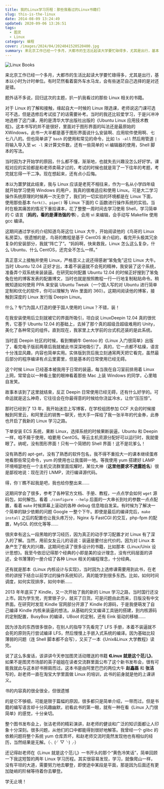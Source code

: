```yaml
---
title: 我的Linux学习历程：那些我看过的Linux书籍们
slug: this-is-the-linux
date: 2014-08-09 13:24:49
updated: 2020-09-06 13:26:51
tags:
  - 图灵
  - Linux
category: 编程
cover: /images/2024/04/2024041520520400.jpg
summary: 来北京工作已经一个多月，大都市的生活比起读大学要忙碌得多，尤其是出行，基本以小时为计时单位。有时茫然看着窗外车水马龙，会有些迷茫自己选择的是对还是错。
---
```


![Linux Books](/images/2024/04/2024041520534000.jpg)

来北京工作已经一个多月，大都市的生活比起读大学要忙碌得多，尤其是出行，基本以小时为计时单位。有时茫然看着窗外车水马龙，会有些迷茫自己选择的是对还是错。

题外话不多说，回归这次的主题，扒一扒我看过的那些 Linux 相关的书籍。

对于 Linux 的了解和接触，缘起自大一时候的 Linux 限选课，老师说这门课可选可不选，但是选修后考试挂了的话需要补考。当时的我还比较爱学习，于是兴冲冲地选修了这门课，用的是清华大学出版社出版的《Ubuntu Linux 应用技术教程》。这本书写的并不是很好，里面对于图形界面的叫法还是最原始的 XWindows，此书一大半都是基于图形界面说什么安装啊、应用软件使用啊、七七八八的。但也简单讲了 `bash` 的使用和常见的命令，比如 `ls -all` 然后用管道 `|` 将输入导入至 `wc -l` 来计算文件数，还有一些简单的 vi 编辑器的使用，Shell 脚本的写法。

当时因为才开始学的原因，什么都不懂，渐渐地，也就失去兴趣没怎么好好学。课程对应的实验都是和老师卖萌才过的，考试的时候也就是背了一下往年的考题，考完就忘得一干二净。现在想起来，还有点小后悔。

本以为噩梦就此结束，我与 Linux 应该是老死不相往来，作为一名从小学四年级就开始学习使用 Windows 的用户，我真的很难适应和使用 Linux。可是大二学习操作系统原理的时候再一次无奈了，我们的一切实验的环境都是在 Linux 下面，使用那些基本 `fork()`、`pipe()` 等 Linux 下面的 C 函数进行操作系统的实验。当时在极其痛苦的情况下重拾课本，花了整整一周时间去学习使用 Shell，学习简单的 C 语言（**妈的，看的是谭浩强的书**），会用 vi 来编辑，会手动写 Makefile 使用 gcc 编译。

这期间通过学长的介绍知道鸟哥这位 Linux 大牛，开始阅读他的《鸟哥的 Linux 私房菜》。很遗憾的是，鸟哥的教程是基于 CentOS 来介绍的，看完开头极其冗余复杂的安装部分，我就“阵亡了”。“妈妈啊，快来救我，Linux 怎么这么复杂，什么 Ubuntu、什么 CentOS，还完全不怎么一样。”

真正意义上接触并使用 Linux，严格意义上说还得感谢“笨兔兔”这位 Linux 大牛。当时 Ubuntu 12.04 正好才出，本着不装逼就不会死的精神，我安装了这个系统，准备弄个双系统来装装逼。在研究如何配置 Ubuntu 12.04 的时候正好搜到了笨兔兔在他的博客发表的配置博文，当时也就是按照教程一行一行地复制粘贴命令。稍微知道如何使用 PPA 来安装 Ubuntu Tweak（一个国人写的对 Ubuntu 进行简单定制和优化的软件，你可以理解为 Win 里面的 360）。这期间阅读他的博客，接触到深度的 Linux 发行版 Deepin Linux。

什么？专门为国人打造的便于国人使用的 Linux？不错，装！

在我安装使用后立刻就被它的界面所吸引，坦白说 LinuxDeepin 12.04 真的很优秀，它基于 Ubuntu 12.04 的基础上，去掉了那个真的超级丑超级难用的 Unity，美化了各种常见的组件。直到现在，我家里上大学前的台式机还装的是此系统。

当时逛 Deepin 社区的时候，看到懒蜗牛 Gentoo 的《Linux 入门很简单》出版了，看完电子版前两章后我就被此书深深地吸引了。真的，它一点都不枯燥，语言十分浅显风趣，内容也简单实用。实体版到货后我立刻通宵两天把它看完，虽然最后部分的程序编译有点云里雾里，但是基本的日常使用已经无碍。

这个时候 Linux 已经基本被我用于日常的装逼，每当我在自习室前排用着 Linux 上网，常常会以一种看土鳖的眼神看着那些 Mac 上装 Windows 的同学，心里暗自发笑。

故事本该到了这里就结束，反正 Deepin 日常使用已经无碍，还有什么好学的。可命运就是这么神奇，它往往会在你最得意的时候给你浇盆冷水，让你“压压惊”。

那时已经到了 13 年，我开始迷恋上写博客，在学校组团参加 CCF 大会的时候接触到阿里云，和阿里云的销售一聊天，他大手一挥给了我一张半年的代金券，此券也开启了我新的 Linux 学习之路。

下单安装 ECS 系统，果断 Linux，选择系统的时候果断装逼，Ubuntu 和 Deepin 一样，咱不屑于使用，咱要用 CentOS。等云主机资源分配好可以运行时，我就傻眼了。纳呢，没有图形界面！只有一个简陋的 Shell 界面！这不是坑爹么！

没有熟悉的 apt-get，没有了熟悉的软件包名，我不得不重拾大一的课本继续蛋疼地看那些常见命令，yum 的使用也让我蛋碎一地。等我使用 yum 搭建好 LAMP 环境嘚瑟地在一个主机交流群里面炫耀时，某位大神（**这里他要求不透露姓名**）很是鄙视地说：现在流行 LNMP，流行编译源代码。

得，你丫瞧不起我是吧，我也给你整出来……

这期间学会了很多，参考了各种官方文档、手册、教程，一点点学会如何 `wget` 源码包，如何解包。看着 `./configure --help` 后面的一大串长到吐的参数一点点配置，看着 `make` 时候屏幕上滚动的各种 debug 信息暗自发呆。有时候为了解决一个简单的缺少依赖的问题 Google 一整个下午。即使是最后的编译完后，`make install` 之后的配置也让我头疼万分，Nginx 与 FastCGI 的交互，php-fpm 的配置，MySQL 的优化等等……

很庆幸有这么一段黑暗的学习经历，因为真正的动手学习配置才对 Linux 有了深入的了解。当然，用前女友云儿的话说：装逼是要付出代价的。因为对 Linux 本身产生了极大的兴趣，这期间也读了很多设计的书籍，比如那本《Linux/Unix 设计思想》。我至今依旧记得那个经典的小即是美的设计理念，没有代码层面的讲述，全书薄薄的一册介绍了各种 Linux 相关的编程理念，十分经典。

还有就是那本《Linux 内核设计与实现》，当时因为上选修课需要用到此书，在老师的讲授下结合以前学过的操作系统知识，真的能学到很多东西。比如，如何时间调度，如何实现排序，如何中断……

2013 年年底买了 Kindle，又一次开始了我的新的 Linux 学习之路，当时国行还没上市。因为学生党，兜里银子少，就买了日货。可是问题由此而来，日版没有中文界面。在研究时发现 Kindle 官网部分开源了 Kindle 的源码，于是我便萌发了自己编译 Kindle 内核来装逼的想法。从基础的交叉编译工具链的搭建，到内核源码的定制配置，BusyBox 的编译，UBoot 的定制，还有 Eink 驱动的移植……

因为涉及的东西很多很杂，在别人的指导下先看完了 LFS 手册，本着不装逼就不会死的原则先行尝试编译 LFS，然后慢慢上手嵌入式系统的编译。因为基础比较薄弱的问题（连 Shell 脚本都不会写），又买了一本《Unix&Linux 大学教程》读完。

说了这么多废话，该讲讲今天参加图灵活动赠送的书籍 **《Linux 就是这个范儿》**。如果不是图灵市场部的英子姐姐在读者交流群里面公布了这个新书发布会，很有可能我就此与这本好书擦肩而过。这本书是由阿里巴巴的两位大牛 **赵鑫磊** 和 **张洁** 写的，赵老师一直在淘宝大学里面做 Linux 的培训，此书的前身就是他的上课讲义。

书的内容真的很全很全，但很遗憾

的是它不够细，可能是限于篇幅的原因，很多都只是简单介绍，一带而过。但是书籍的编写语言却十分风趣幽默，初看此书的第一眼，就有一种在看《Linux 入门很简单》的感觉，十分亲切。

整个图书发布会上，张洁老师的精彩演讲，赵老师的健谈和广泛的知识面都让人印象十分深刻。很多问题，从他们的口中都能得到很好地解答。我曾经一个 glibc 的依赖问题将整个系统 yum 仓库弄坏，和赵老师交流时竟然发现他也有相似的经历，当然结果是无解。（╮(╯▽╰)╭）

还记得赵老师在《Linux 就是这个范儿》一书开头的那个“黄色冷笑话”，简单回顾一下我这短暂的两年 Linux 学习历程。其实很容易发现，学习，就像爬山一样，没有平坦的大道，需要努力地去攀登，即使途中某段是平面，那是因为后面还有更加陡峭的阶梯等待着你去攀登。

学无止境！
